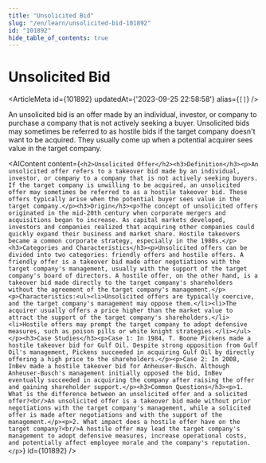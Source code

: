 ```yaml
---
title: "Unsolicited Bid"
slug: "/en/learn/unsolicited-bid-101892"
id: "101892"
hide_table_of_contents: true
---
```



# Unsolicited Bid

<ArticleMeta id={101892} updatedAt={'2023-09-25 22:58:58'} alias={`[]`} />
<div className='border-solid border-b border-t-0 my-4 border-[var(--ifm-color-gray-300)]' />

An unsolicited bid is an offer made by an individual, investor, or company to purchase a company that is not actively seeking a buyer. Unsolicited bids may sometimes be referred to as hostile bids if the target company doesn't want to be acquired. They usually come up when a potential acquirer sees value in the target company.

<AIContent content={`<h2>Unsolicited Offer</h2><h3>Definition</h3><p>An unsolicited offer refers to a takeover bid made by an individual, investor, or company to a company that is not actively seeking buyers. If the target company is unwilling to be acquired, an unsolicited offer may sometimes be referred to as a hostile takeover bid. These offers typically arise when the potential buyer sees value in the target company.</p><h3>Origin</h3><p>The concept of unsolicited offers originated in the mid-20th century when corporate mergers and acquisitions began to increase. As capital markets developed, investors and companies realized that acquiring other companies could quickly expand their business and market share. Hostile takeovers became a common corporate strategy, especially in the 1980s.</p><h3>Categories and Characteristics</h3><p>Unsolicited offers can be divided into two categories: friendly offers and hostile offers. A friendly offer is a takeover bid made after negotiations with the target company's management, usually with the support of the target company's board of directors. A hostile offer, on the other hand, is a takeover bid made directly to the target company's shareholders without the agreement of the target company's management.</p><p>Characteristics:<ul><li>Unsolicited offers are typically coercive, and the target company's management may oppose them.</li><li>The acquirer usually offers a price higher than the market value to attract the support of the target company's shareholders.</li><li>Hostile offers may prompt the target company to adopt defensive measures, such as poison pills or white knight strategies.</li></ul></p><h3>Case Studies</h3><p>Case 1: In 1984, T. Boone Pickens made a hostile takeover bid for Gulf Oil. Despite strong opposition from Gulf Oil's management, Pickens succeeded in acquiring Gulf Oil by directly offering a high price to the shareholders.</p><p>Case 2: In 2008, InBev made a hostile takeover bid for Anheuser-Busch. Although Anheuser-Busch's management initially opposed the bid, InBev eventually succeeded in acquiring the company after raising the offer and gaining shareholder support.</p><h3>Common Questions</h3><p>1. What is the difference between an unsolicited offer and a solicited offer?<br/>An unsolicited offer is a takeover bid made without prior negotiations with the target company's management, while a solicited offer is made after negotiations and with the support of the management.</p><p>2. What impact does a hostile offer have on the target company?<br/>A hostile offer may lead the target company's management to adopt defensive measures, increase operational costs, and potentially affect employee morale and the company's reputation.</p>`} id={101892} />
